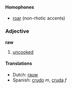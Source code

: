 ====Homophones====
*[[roar]] (non-rhotic accents)

===Adjective===
'''raw'''

#[[uncooked]]

====Translations====
*Dutch: [[rauw]]
*Spanish: [[crudo]] ''m'', [[cruda]] ''f''